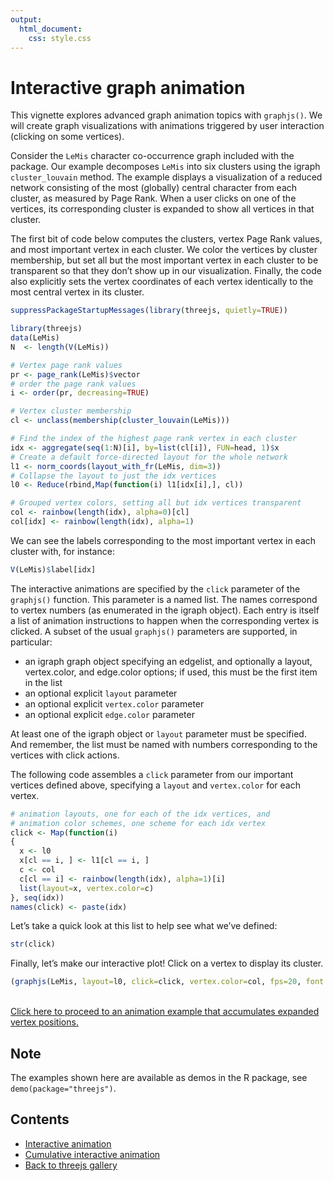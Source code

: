 ```yaml
---
output:
  html_document:
    css: style.css
---
```


# Interactive graph animation

This vignette explores advanced graph animation topics with `graphjs()`.  We will
create graph visualizations with animations triggered by user interaction
(clicking on some vertices).

Consider the `LeMis` character co-occurrence graph included with the package.
Our example decomposes `LeMis` into six clusters using the igraph
`cluster_louvain` method. The example displays a visualization of a reduced
network consisting of the most (globally) central character from each cluster,
as measured by Page Rank.
When a user clicks on one of the vertices, its corresponding cluster is
expanded to show all vertices in that cluster.

The first bit of code below computes the clusters, vertex Page Rank values, and
most important vertex in each cluster. We color the vertices by cluster
membership, but set all but the most important vertex in each cluster to be
transparent so that they don't show up in our visualization. Finally, the code
also explicitly sets the vertex coordinates of each vertex identically to the
most central vertex in its cluster.


```r
suppressPackageStartupMessages(library(threejs, quietly=TRUE))
```
```r
library(threejs)
data(LeMis)
N  <- length(V(LeMis))

# Vertex page rank values
pr <- page_rank(LeMis)$vector
# order the page rank values
i <- order(pr, decreasing=TRUE)

# Vertex cluster membership
cl <- unclass(membership(cluster_louvain(LeMis)))

# Find the index of the highest page rank vertex in each cluster
idx <- aggregate(seq(1:N)[i], by=list(cl[i]), FUN=head, 1)$x
# Create a default force-directed layout for the whole network
l1 <- norm_coords(layout_with_fr(LeMis, dim=3))
# Collapse the layout to just the idx vertices
l0 <- Reduce(rbind,Map(function(i) l1[idx[i],], cl))

# Grouped vertex colors, setting all but idx vertices transparent
col <- rainbow(length(idx), alpha=0)[cl]
col[idx] <- rainbow(length(idx), alpha=1)
```

We can see the labels corresponding to the most important vertex in
each cluster with, for instance:
```r
V(LeMis)$label[idx]
```

The interactive animations are specified by the `click` parameter of the
`graphjs()` function. This parameter is a named list. The names correspond to
vertex numbers (as enumerated in the igraph object). Each entry is itself a
list of animation instructions to happen when the corresponding vertex is
clicked. A subset of the usual `graphjs()` parameters are supported, in
particular:

- an igraph graph object specifying an edgelist, and optionally a layout, vertex.color, and edge.color options; if used, this must be the first item in the list
- an optional explicit `layout` parameter
- an optional explicit `vertex.color` parameter
- an optional explicit `edge.color` parameter

At least one of the igraph object or `layout` parameter must be specified. And
remember, the list must be named with numbers corresponding to the vertices
with click actions.

The following code assembles a `click` parameter from our important vertices
defined above, specifying a `layout` and `vertex.color` for each vertex.

```r
# animation layouts, one for each of the idx vertices, and
# animation color schemes, one scheme for each idx vertex
click <- Map(function(i)
{
  x <- l0
  x[cl == i, ] <- l1[cl == i, ]
  c <- col
  c[cl == i] <- rainbow(length(idx), alpha=1)[i]
  list(layout=x, vertex.color=c)
}, seq(idx))
names(click) <- paste(idx)
```
Let's take a quick look at this list to help see what we've defined:
```r
str(click)
```

Finally, let's make our interactive plot! Click on a vertex to display
its cluster.
```r
(graphjs(LeMis, layout=l0, click=click, vertex.color=col, fps=20, font.main="78px Arial"))
```

<br/>
<a href="vertex.html">Click here to proceed to an animation example that accumulates expanded vertex positions.</a>

## Note

The examples shown here are available as demos in the R package, see
`demo(package="threejs")`.


## Contents

- <a href="advanced.html">Interactive animation</a>
- <a href="cumulative.html">Cumulative interactive animation</a>
- <a href="../index.html">Back to threejs gallery</a>

<br/>
<br/>
<br/>
<br/>
<br/>
<br/>
